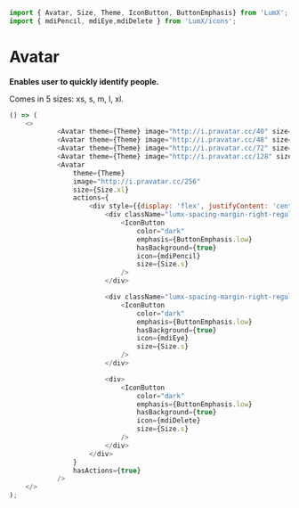 ```javascript import
import { Avatar, Size, Theme, IconButton, ButtonEmphasis} from 'LumX';
import { mdiPencil, mdiEye,mdiDelete } from 'LumX/icons';

```

# Avatar

**Enables user to quickly identify people.**

Comes in 5 sizes: xs, s, m, l, xl.

```javascript jsx withThemeSwitcher
() => (
    <>
            <Avatar theme={Theme} image="http://i.pravatar.cc/40" size={Size.xs} />
            <Avatar theme={Theme} image="http://i.pravatar.cc/48" size={Size.s} />
            <Avatar theme={Theme} image="http://i.pravatar.cc/72" size={Size.m} />
            <Avatar theme={Theme} image="http://i.pravatar.cc/128" size={Size.l} />
            <Avatar
                theme={Theme}
                image="http://i.pravatar.cc/256"
                size={Size.xl}
                actions={
                    <div style={{display: 'flex', justifyContent: 'center'}}>
                        <div className="lumx-spacing-margin-right-regular">
                            <IconButton
                                color="dark"
                                emphasis={ButtonEmphasis.low}
                                hasBackground={true}
                                icon={mdiPencil}
                                size={Size.s}
                            />
                        </div>

                        <div className="lumx-spacing-margin-right-regular">
                            <IconButton
                                color="dark"
                                emphasis={ButtonEmphasis.low}
                                hasBackground={true}
                                icon={mdiEye}
                                size={Size.s}
                            />
                        </div>

                        <div>
                            <IconButton
                                color="dark"
                                emphasis={ButtonEmphasis.low}
                                hasBackground={true}
                                icon={mdiDelete}
                                size={Size.s}
                            />
                        </div>
                    </div>
                }
                hasActions={true}
            />
    </>
);
```
